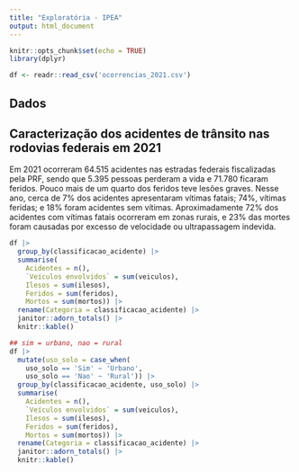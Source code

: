 ```yaml
---
title: "Exploratória - IPEA"
output: html_document
---
```


```r
knitr::opts_chunk$set(echo = TRUE)
library(dplyr)

df <- readr::read_csv('ocorrencias_2021.csv')
```

## Dados


## Caracterização dos acidentes de trânsito nas rodovias federais em 2021

Em 2021 ocorreram 64.515 acidentes nas estradas federais fiscalizadas pela PRF, sendo  que 5.395 pessoas perderam a vida e 71.780 ficaram feridos. Pouco mais de um quarto dos feridos teve lesões graves. Nesse ano, cerca de 7% dos acidentes apresentaram vítimas  fatais; 74%, vítimas feridas; e 18% foram acidentes sem vítimas. Aproximadamente 72% dos acidentes com vítimas fatais ocorreram em zonas rurais, e 23% das mortes foram causadas por excesso de velocidade ou ultrapassagem indevida.

```r
df |> 
  group_by(classificacao_acidente) |> 
  summarise(
    Acidentes = n(),
    `Veículos envolvidos` = sum(veiculos),
    Ilesos = sum(ilesos),
    Feridos = sum(feridos),
    Mortos = sum(mortos)) |> 
  rename(Categoria = classificacao_acidente) |> 
  janitor::adorn_totals() |> 
  knitr::kable()
```

```r
## sim = urbano, nao = rural
df |> 
  mutate(uso_solo = case_when(
    uso_solo == 'Sim' ~ 'Urbano',
    uso_solo == 'Nao' ~ 'Rural')) |> 
  group_by(classificacao_acidente, uso_solo) |> 
  summarise(
    Acidentes = n(),
    `Veículos envolvidos` = sum(veiculos),
    Ilesos = sum(ilesos),
    Feridos = sum(feridos),
    Mortos = sum(mortos)) |> 
  rename(Categoria = classificacao_acidente) |> 
  janitor::adorn_totals() |> 
  knitr::kable()
```
